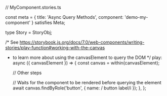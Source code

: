 // MyComponent.stories.ts



const meta = {
  title: 'Async Query Methods',
  component: 'demo-my-component'
} satisfies Meta;

type Story = StoryObj;

/* See https://storybook.js.org/docs/7.0/web-components/writing-stories/play-function#working-with-the-canvas
 * to learn more about using the canvasElement to query the DOM
 */
  play: async ({ canvasElement }) => {
    const canvas = within(canvasElement);

    // Other steps

    // Waits for the component to be rendered before querying the element
    await canvas.findByRole('button', { name: / button label/i });
  },
};
